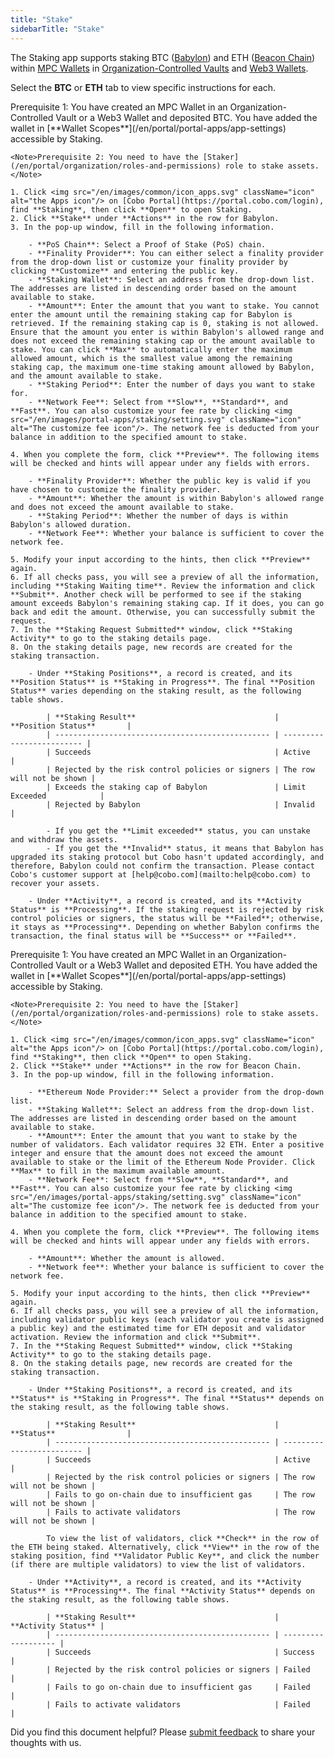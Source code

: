```yaml
---
title: "Stake"
sidebarTitle: "Stake"
---
```

<Info>The Staking app supports staking BTC ([Babylon](https://babylonlabs.io/)) and ETH ([Beacon Chain](https://ethereum.org/en/roadmap/beacon-chain/)) within [MPC Wallets](/en/portal/mpc-wallets/introduction) in [Organization-Controlled Vaults](/en/portal/mpc-wallets/ocw/create-mpc-vault) and [Web3 Wallets](/en/portal/custodial-wallets/web3-wallets/set-up).</Info>

Select the **BTC** or **ETH** tab to view specific instructions for each.

<Tabs>
  <Tab title="BTC">
    <Note>Prerequisite 1: You have created an MPC Wallet in an Organization-Controlled Vault or a Web3 Wallet and deposited BTC. You have added the wallet in [**Wallet Scopes**](/en/portal/portal-apps/app-settings) accessible by Staking.</Note>

    <Note>Prerequisite 2: You need to have the [Staker](/en/portal/organization/roles-and-permissions) role to stake assets.</Note>

    1. Click <img src="/en/images/common/icon_apps.svg" className="icon" alt="the Apps icon"/> on [Cobo Portal](https://portal.cobo.com/login), find **Staking**, then click **Open** to open Staking.
    2. Click **Stake** under **Actions** in the row for Babylon.
    3. In the pop-up window, fill in the following information.

        - **PoS Chain**: Select a Proof of Stake (PoS) chain.
        - **Finality Provider**: You can either select a finality provider from the drop-down list or customize your finality provider by clicking **Customize** and entering the public key.
        - **Staking Wallet**: Select an address from the drop-down list. The addresses are listed in descending order based on the amount available to stake.
        - **Amount**: Enter the amount that you want to stake. You cannot enter the amount until the remaining staking cap for Babylon is retrieved. If the remaining staking cap is 0, staking is not allowed. Ensure that the amount you enter is within Babylon's allowed range and does not exceed the remaining staking cap or the amount available to stake. You can click **Max** to automatically enter the maximum allowed amount, which is the smallest value among the remaining staking cap, the maximum one-time staking amount allowed by Babylon, and the amount available to stake.
        - **Staking Period**: Enter the number of days you want to stake for.
        - **Network Fee**: Select from **Slow**, **Standard**, and **Fast**. You can also customize your fee rate by clicking <img src="/en/images/portal-apps/staking/setting.svg" className="icon" alt="The customize fee icon"/>. The network fee is deducted from your balance in addition to the specified amount to stake.

    4. When you complete the form, click **Preview**. The following items will be checked and hints will appear under any fields with errors.

        - **Finality Provider**: Whether the public key is valid if you have chosen to customize the finality provider.
        - **Amount**: Whether the amount is within Babylon's allowed range and does not exceed the amount available to stake.
        - **Staking Period**: Whether the number of days is within Babylon's allowed duration.
        - **Network Fee**: Whether your balance is sufficient to cover the network fee.

    5. Modify your input according to the hints, then click **Preview** again. 
    6. If all checks pass, you will see a preview of all the information, including **Staking Waiting time**. Review the information and click **Submit**. Another check will be performed to see if the staking amount exceeds Babylon's remaining staking cap. If it does, you can go back and edit the amount. Otherwise, you can successfully submit the request.
    7. In the **Staking Request Submitted** window, click **Staking Activity** to go to the staking details page.
    8. On the staking details page, new records are created for the staking transaction.

        - Under **Staking Positions**, a record is created, and its **Position Status** is **Staking in Progress**. The final **Position Status** varies depending on the staking result, as the following table shows.
            
            | **Staking Result**                               | **Position Status**       |
            | ------------------------------------------------ | ------------------------- |
            | Succeeds                                         | Active                    |
            | Rejected by the risk control policies or signers | The row will not be shown |
            | Exceeds the staking cap of Babylon               | Limit Exceeded            |
            | Rejected by Babylon                              | Invalid                   |

            - If you get the **Limit exceeded** status, you can unstake and withdraw the assets.
            - If you get the **Invalid** status, it means that Babylon has upgraded its staking protocol but Cobo hasn't updated accordingly, and therefore, Babylon could not confirm the transaction. Please contact Cobo's customer support at [help@cobo.com](mailto:help@cobo.com) to recover your assets.

        - Under **Activity**, a record is created, and its **Activity Status** is **Processing**. If the staking request is rejected by risk control policies or signers, the status will be **Failed**; otherwise, it stays as **Processing**. Depending on whether Babylon confirms the transaction, the final status will be **Success** or **Failed**.
  </Tab>
  <Tab title="ETH">
    <Note>Prerequisite 1: You have created an MPC Wallet in an Organization-Controlled Vault or a Web3 Wallet and deposited ETH. You have added the wallet in [**Wallet Scopes**](/en/portal/portal-apps/app-settings) accessible by Staking.</Note>

    <Note>Prerequisite 2: You need to have the [Staker](/en/portal/organization/roles-and-permissions) role to stake assets.</Note>

    1. Click <img src="/en/images/common/icon_apps.svg" className="icon" alt="the Apps icon"/> on [Cobo Portal](https://portal.cobo.com/login), find **Staking**, then click **Open** to open Staking.
    2. Click **Stake** under **Actions** in the row for Beacon Chain.
    3. In the pop-up window, fill in the following information.

        - **Ethereum Node Provider:** Select a provider from the drop-down list.
        - **Staking Wallet**: Select an address from the drop-down list. The addresses are listed in descending order based on the amount available to stake. 
        - **Amount**: Enter the amount that you want to stake by the number of validators. Each validator requires 32 ETH. Enter a positive integer and ensure that the amount does not exceed the amount available to stake or the limit of the Ethereum Node Provider. Click **Max** to fill in the maximum available amount.
        - **Network Fee**: Select from **Slow**, **Standard**, and **Fast**. You can also customize your fee rate by clicking <img src="/en/images/portal-apps/staking/setting.svg" className="icon" alt="The customize fee icon"/>. The network fee is deducted from your balance in addition to the specified amount to stake.

    4. When you complete the form, click **Preview**. The following items will be checked and hints will appear under any fields with errors.

        - **Amount**: Whether the amount is allowed.
        - **Network fee**: Whether your balance is sufficient to cover the network fee.

    5. Modify your input according to the hints, then click **Preview** again. 
    6. If all checks pass, you will see a preview of all the information, including validator public keys (each validator you create is assigned a public key) and the estimated time for ETH deposit and validator activation. Review the information and click **Submit**.
    7. In the **Staking Request Submitted** window, click **Staking Activity** to go to the staking details page.
    8. On the staking details page, new records are created for the staking transaction.

        - Under **Staking Positions**, a record is created, and its **Status** is **Staking in Progress**. The final **Status** depends on the staking result, as the following table shows.

            | **Staking Result**                               | **Status**                |
            | ------------------------------------------------ | ------------------------- |
            | Succeeds                                         | Active                    |
            | Rejected by the risk control policies or signers | The row will not be shown |
            | Fails to go on-chain due to insufficient gas     | The row will not be shown |
            | Fails to activate validators                     | The row will not be shown |

            To view the list of validators, click **Check** in the row of the ETH being staked. Alternatively, click **View** in the row of the staking position, find **Validator Public Key**, and click the number (if there are multiple validators) to view the list of validators. 

        - Under **Activity**, a record is created, and its **Activity Status** is **Processing**. The final **Activity Status** depends on the staking result, as the following table shows.

            | **Staking Result**                               | **Activity Status** |
            | ------------------------------------------------ | ------------------- |
            | Succeeds                                         | Success             |
            | Rejected by the risk control policies or signers | Failed              |
            | Fails to go on-chain due to insufficient gas     | Failed              |
            | Fails to activate validators                     | Failed              |
  </Tab>
</Tabs>

<Tip>Did you find this document helpful? Please [submit feedback](https://forms.zohopublic.com/cobo/form/DocumentFeedbackForm/formperma/QvLOhxJv1_JMsJ-1dleZ8Itb_7rzN-LtgvsDdxosoVI?referrername=manuals) to share your thoughts with us.</Tip>